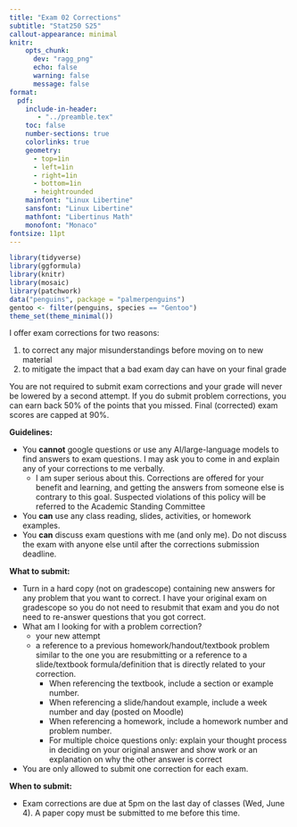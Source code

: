 ```yaml
---
title: "Exam 02 Corrections"
subtitle: "Stat250 S25"
callout-appearance: minimal
knitr:
    opts_chunk: 
      dev: "ragg_png"
      echo: false
      warning: false
      message: false
format:
  pdf:
    include-in-header: 
       - "../preamble.tex"
    toc: false
    number-sections: true
    colorlinks: true
    geometry:
      - top=1in
      - left=1in
      - right=1in
      - bottom=1in
      - heightrounded
    mainfont: "Linux Libertine"
    sansfont: "Linux Libertine"
    mathfont: "Libertinus Math"
    monofont: "Monaco"
fontsize: 11pt
---
```


```r
library(tidyverse)
library(ggformula)
library(knitr)
library(mosaic)
library(patchwork)
data("penguins", package = "palmerpenguins")
gentoo <- filter(penguins, species == "Gentoo")
theme_set(theme_minimal())
```

\vspace{-.25in}

I offer exam corrections for two reasons: 

(1) to correct any major misunderstandings before moving on to new material
(2) to mitigate the impact that a bad exam day can have on your final grade

You are not required to submit exam corrections and your grade will never be lowered by a second attempt. If you do submit problem corrections, you can earn back 50% of the points that you missed. Final (corrected) exam scores are capped at 90%. 

**Guidelines:**

- You **cannot** google questions or use any AI/large-language models to find answers to exam questions. I may ask you to come in and explain any of your corrections to me verbally. 
    - I am super serious about this. Corrections are offered for your benefit and learning, and getting the answers from someone else is contrary to this goal. Suspected violations of this policy will be referred to the Academic Standing Committee
- You **can** use any class reading, slides, activities, or homework examples. 
- You **can** discuss exam questions with me (and only me). Do not discuss the exam with anyone else until after the corrections submission deadline.

**What to submit:**

- Turn in a hard copy (not on gradescope) containing new answers for any problem that you want to correct. I have your original exam on gradescope so you do not need to resubmit that exam and you do not need to re-answer questions that you got correct.
- What am I looking for with a problem correction?
    - your new attempt
    - a reference to a previous homework/handout/textbook problem similar to the one you are resubmitting or a reference to a slide/textbook formula/definition that is directly related to your correction. 
        - When referencing the textbook, include a section or example number.
        - When referencing a slide/handout example, include a week number and day (posted on Moodle)
        - When referencing a homework, include a homework number and problem number. 
        - For multiple choice questions only: explain your thought process in deciding on your original answer and show work or an explanation on why the other answer is correct
- You are only allowed to submit one correction for each exam. 

**When to submit:**

- Exam corrections are due at 5pm on the last day of classes (Wed, June 4). A paper copy must be submitted to me before this time. 
